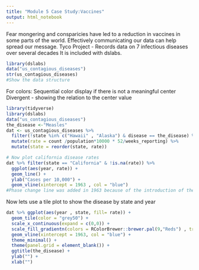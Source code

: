 ```yaml
---
title: "Module 5 Case Study:Vaccines"
output: html_notebook
---
```

Fear mongering and consparicies have led to a reduction in vaccines in some parts of the world. 
Effectively communicating our data can help spread our message. 
Tyco Project - Records data on 7 infectious diseases over several decades
It is included with dslabs. 
```r
library(dslabs)
data("us_contagious_diseases")
str(us_contagious_diseases)
#Show the data structure

```
For colors:
Sequential color display if there is not a meaningful center
Divergent - showing the relation to the center value
```r
library(tidyverse)
library(dslabs)
data("us_contagious_diseases")
the_disease <-"Measles"
dat <- us_contagious_diseases %>%
  filter(!state %in% c("Hawaii" , "Alaska") & disease == the_disease) %>% #were not states through the entire reporting period
  mutate(rate = count /population*10000 * 52/weeks_reporting) %>%
  mutate(state = reorder(state, rate))

# Now plot california disease rates
dat %>% filter(state == "California" & !is.na(rate)) %>%
  ggplot(aes(year, rate)) +
  geom_line() +
  ylab("Cases per 10,000") +
  geom_vline(xintercept = 1963 , col = "blue")
#Phase change line was added in 1963 because of the introduction of the measles vaccine

```
Now lets use a tile plot to show the disease by state and year
```r
dat %>% ggplot(aes(year , state, fill= rate)) +
  geom_tile(color = "grey50") +
  scale_x_continuous(expand = c(0,0)) +
  scale_fill_gradientn(colors = RColorBrewer::brewer.pal(9,"Reds") , trans = "sqrt") +
  geom_vline(xintercept = 1963, col = "blue") +
  theme_minimal() +
  theme(panel.grid = element_blank()) +
  ggtitle(the_disease) +
  ylab("") +
  xlab("")


  
  
```

